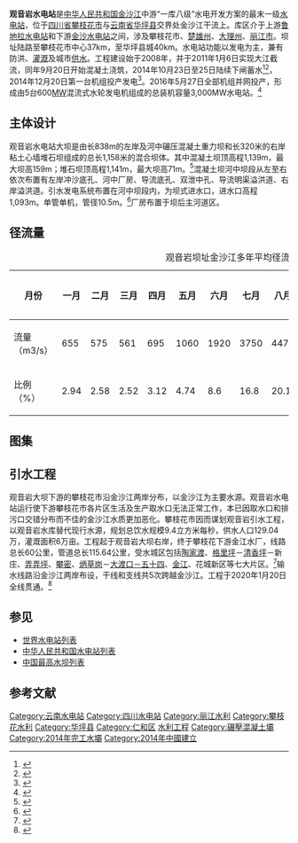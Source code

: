 {{Infobox dam
| name               = 观音岩水电站
| official_name      = 
| image              = Under_the_Guanyinyan_Dam.jpg
| image_size         = 300
| image_caption      = 坝下景观
| image_alt          = 
| location_map       = China
| location_map_width = 300
| location_map_text  = 观音岩大坝在中国的地理位置
| lat_d     = 26
| lat_m     = 31
| lat_s     = 12
| lat_NS    = N
| long_d    = 101
| long_m    = 26
| long_s    = 17
| long_EW   = E
| coordinates_type   = type:landmark
| coordinates_display= inline,title
| coordinates_ref    = 
| country            = [[中华人民共和国|中华人民共和国]]
| location           = [[云南|云南]][[华坪|华坪]]－[[四川|四川]][[攀枝花|攀枝花]]
| status             = 1号机组已投产发电<br />其余4台机组建设中
| began              = 2008年
| open               = 2014年（首台机组已投产）<br />2016年（计划全部投产）
| demolished         = 
| cost               = 约300亿元
| owner              =
| type               = 重力坝
| height             = {{convert|159|m|ft}}
| height_thalweg     =
| height_foundation  =
| length             = {{convert|1158|m|ft}}
| crest_width        = 
| base_width         = 
| curve_radius       =
| volume             = 
| crest_elevation    =
| dam_crosses            = [[金沙江|金沙江]]
| spillways          = 3条陡槽式
| spillway_capacity  =
| reservoir          = 观音岩水库
| reservoir_capacity = 22.72亿立方米
| active_capacity    =
| inactive_capacity  =
| reservoir_catchment= {{Convert|256518|km2|sqmi|0|}}
| reservoir_surface  =
| reservoir_elevation= {{convert|1134|m|ft}}
| reservoir_max_depth= 
| reservoir_length   =
| reservoir_max_width=
| hydraulic_head     =
| tidal_range        = 
| plant_owner        = 大唐观音岩水电开发有限公司
| plant_operator     =
| plant_commission   = 
| plant_licence_exp  = 
| plant_decommission = 
| plant_type         = 
| turbines           = 5 × 600[[兆瓦|MW]]
| installed_capacity = 3,000MW
| max_planned_cap    = 
| capacity_factor    = 
| average_annual_gen = 约120.68亿[[千瓦时|千瓦时]]
| net_generation     = 
| website            = 
| as_of              = 
}}

'''观音岩水电站'''是[[中华人民共和国|中华人民共和国]][[金沙江|金沙江]]中游“一库八级”水电开发方案的最末一级[[水电站|水电站]]，位于[[四川省|四川省]][[攀枝花市|攀枝花市]]与[[云南省|云南省]][[华坪县|华坪县]]交界处金沙江干流上。库区介于上游[[鲁地拉水电站|鲁地拉水电站]]和下游[[金沙水电站|金沙水电站]]之间，涉及攀枝花市、[[楚雄州|楚雄州]]、[[大理州|大理州]]、[[丽江市|丽江市]]。坝址陆路至攀枝花市中心37km，至华坪县城40km。水电站功能以发电为主，兼有防洪、[[灌溉|灌溉]]及城市[[供水|供水]]。工程建设始于2008年，并于2011年1月6日实现大江截流，同年9月20日开始混凝土浇筑，2014年10月23日至25日陆续下闸蓄水<ref>{{cite web|url=http://www.chinapower.com.cn/article/1275/art1275156.asp|title=大唐观音岩水电站实现成功下闸蓄水|publisher=中国电力发展促进会|date=2014-11-24|author=杨大武|deadurl=yes|archiveurl=https://web.archive.org/web/20150203142308/http://www.chinapower.com.cn/article/1275/art1275156.asp|archivedate=2015-02-03|access-date=2015-01-27}}</ref><ref>{{cite web |url=http://www.cdt-yn.com/dtynwebsec/sec_news1.jsp?id=1000017699&cid=102&lid=105 |title=观音岩水电工程稳步推进下闸蓄水工作纪实 |publisher=中国大唐集团公司云南分公司 |date=2014-11-24 |author= |access-date=2015-01-27 |archive-url=https://web.archive.org/web/20150203142155/http://www.cdt-yn.com/dtynwebsec/sec_news1.jsp?id=1000017699&cid=102&lid=105 |archive-date=2015-02-03 |dead-url=yes }}</ref>，2014年12月20日第一台机组投产发电<ref>{{cite web|url=http://www.chinapower.com.cn/article/1277/art1277566.asp|title=大唐观音岩水电站首台机组投产发电|publisher=中国电力发展促进会|date=2014-12-22|author=姚力刚 魏亚东|deadurl=yes|archiveurl=https://web.archive.org/web/20150203142355/http://www.chinapower.com.cn/article/1277/art1277566.asp|archivedate=2015-02-03|access-date=2015-01-27}}</ref>。2016年5月27日全部机组并网投产，形成由5台600[[兆瓦|MW]]混流式水轮发电机组成的总装机容量3,000MW水电站。<ref>{{cite web |url=http://www.sasac.gov.cn/n2588025/n2588124/c3822182/content.html |title=大唐观音岩水电站5台机组全部投产 |publisher=国务院国有资产监督管理委员会 |date=2016-05-30 |author= |accessdate=2022-04-06 }}</ref>

== 主体设计 ==
观音岩水电站大坝是由长838m的左岸及河中碾压混凝土重力坝和长320米的右岸粘土心墙堆石坝组成的总长1,158米的混合坝体。其中混凝土坝顶高程1,139m，最大坝高159m；堆石坝顶高程1,141m，最大坝高71m。<ref>{{cite web |url=http://www.cpnn.com.cn/qydt/201410/t20141015_747769.html |title=观音岩水电工程通过蓄水阶段质量监督检查 |publisher=中国电力新闻网 |date=2014-10-15 |author=杨大武 任磊 |access-date=2015-01-27 |archive-date=2015-06-02 |archive-url=https://web.archive.org/web/20150602175256/http://www.cpnn.com.cn/qydt/201410/t20141015_747769.html |dead-url=yes }}</ref>混凝土坝河中坝段从左至右依次布置有左岸冲沙底孔、河中厂房、导流底孔、双泄中孔、导流明渠溢洪道、右岸溢洪道。引水发电系统布置在河中坝段内，为坝式进水口，进水口高程1,093m。单管单机，管径10.5m。<ref>{{cite web |url=http://www.chinabidding.com/zbzx-detail-187276568.html |title=观音岩水电站左岸承包商营地场平工程施工招标公告 |publisher=中国国际招标网 |date=2010-01-27 |author= |access-date=2015-01-27 |archive-date=2016-03-08 |archive-url=https://web.archive.org/web/20160308144221/http://chinabidding.com/zbzx-detail-187276568.html |dead-url=no }}</ref>厂房布置于坝后主河道区。

== 径流量 ==
{| class="wikitable"
|+ 观音岩坝址金沙江多年平均径流量
|-
! 月份 !! 一月 !! 二月 !! 三月 !! 四月 !! 五月 !! 六月 !! 七月 !! 八月 !! 九月 !! 十月 !! 十一月 !! 十二月 !! 年总计
|-
| 流量（m3/s） || 655 || 575 || 561 || 695 || 1060 || 1920 || 3750 || 4470 || 4050 || 2430 || 1290 || 846 || 1850
|-
| 比例（%） || 2.94 || 2.58 || 2.52 || 3.12 || 4.74 || 8.6 || 16.8 || 20.1 || 18.2 || 10.9 || 5.77 || 3.79 || 100
|}

==图集==
{{gallery|width= |height= |lines=
|File:Panoramic_View_of_the_Guanyinyan_Dam.jpg|坝下全景图
|File:The_Crest_of_the_Guanyinyan_Dam.jpg|坝顶风光
|File:Panoramic_View_of_the_Guanyinyan_Reservoir.jpg|坝上全景图
}}

== 引水工程 ==
观音岩大坝下游的攀枝花市沿金沙江两岸分布，以金沙江为主要水源。观音岩水电站运行使下游攀枝花市各片区生活及生产取水口无法正常工作，本已因取水口和排污口交错分布而不佳的金沙江水质更加恶化。攀枝花市因而谋划观音岩引水工程，以观音岩水库替代现行水源，规划总饮水规模9.4立方米每秒，供水人口129.04万，灌溉面积6万亩。工程起于观音岩大坝右岸，终于攀枝花下游金江水厂，线路总长60公里，管道总长115.64公里，受水城区包括[[陶家渡街道|陶家渡]]、[[格里坪镇|格里坪]]－[[清香坪街道|清香坪]]－新庄、[[弄弄坪街道|弄弄坪]]、[[瓜子坪街道|攀]][[密地街道|密]]、[[炳草岗街道|炳草岗]]－[[大渡口街道|大渡口－五十四]]、[[金江镇_(攀枝花市)|金江]]、花城新区等七大片区。<ref>{{cite web |url=http://epaper.scdaily.cn/shtml/scrb/20141023/81776.shtml |title=今日观音岩水电站下闸蓄水 |publisher=四川日报 |date=2014-10-23 |author=秦勇 |access-date=2015-01-27 |archive-date=2015-02-02 |archive-url=https://web.archive.org/web/20150202215234/http://epaper.scdaily.cn/shtml/scrb/20141023/81776.shtml |dead-url=no }}</ref>输水线路沿金沙江两岸布设，干线和支线共5次跨越金沙江。工程于2020年1月20日全线贯通。<ref>{{cite web |url=https://cbgc.scol.com.cn/news/218462 |title=攀枝花观音岩引水工程管道全线贯通 |publisher=川观新闻 |date=2020-01-20 |author=彭莉 |access-date=2020-04-06 }}</ref>

== 参见 ==
* [[世界水电站列表|世界水电站列表]]
* [[中华人民共和国水电站列表|中华人民共和国水电站列表]]
* [[中国最高水坝列表|中国最高水坝列表]]

== 参考文献 ==
{{reflist}}

{{长江水电站}}
{{云南地理|水体}}

[[Category:云南水电站|Category:云南水电站]]
[[Category:四川水电站|Category:四川水电站]]
[[Category:丽江水利|Category:丽江水利]]
[[Category:攀枝花水利|Category:攀枝花水利]]
[[Category:华坪县|Category:华坪县]]
[[Category:仁和区|Category:仁和区]]
[[Category:金沙江水系|水利工程]]
[[Category:碾壓混凝土壩|Category:碾壓混凝土壩]]
[[Category:2014年完工水壩|Category:2014年完工水壩]]
[[Category:2014年中國建立|Category:2014年中國建立]]